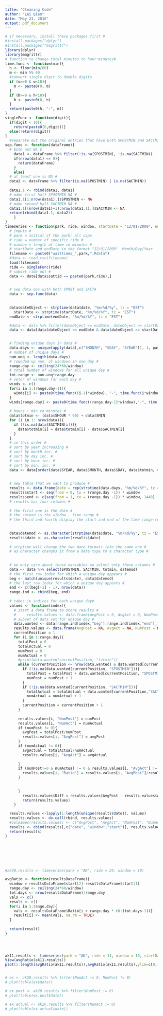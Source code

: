 ---
title: "Cleaning Code"
author: "Lei Qian"
date: "May 23, 2016"
output: pdf_document
---
```{r}
# if necessary, install these packages first #
#install.packages("dplyr")
#install.packages("magrittr")
library(dplyr)
library(magrittr)
# function to change total minutes to hour:minutes#
time.func <- function(min){
  h <- floor(min/60)
  m <- min %% 60
  #convert single digit to double digits
  if (m>=0 & m<10){
    m <- paste0(0, m)
  }
  if (h>=0 & h<10){
    h <- paste0(0, h)
  }
  return(paste0(h, ":", m))
}
singleFunc <- function(digit){
  if(digit < 10){
    return(paste0(0,digit))}
  else(return(digit))
}
  #separate out the original entries that have both SPOSTMIN and SACTMIN
sep.func <- function(dataFrame){
  # both not NA $
	data1 <- dataFrame %>% filter(!is.na(SPOSTMIN), !is.na(SACTMIN))
	if(nrow(data1) == 0){
	  return(dataFrame)
	}
	else{
  # at least one is NA # 
  data2 <- dataFrame %>% filter(is.na(SPOSTMIN) | is.na(SACTMIN))
  
  data1.1 <- rbind(data1, data1)
  # make first half SPOSTMIN NA # 
  data1.1[1:nrow(data1),]$SPOSTMIN <- NA
  # make second half SACTMIN NA #
  data1.1[(nrow(data1)+1):nrow(data1.1),]$SACTMIN <- NA
  return(rbind(data1.1, data2))
	}  
}
timeseries <- function(park, ride, window, startDate = "12/01/2009", endDate = "12/31/2016"){
  # inputs # 
  # park = initial of the park; all caps
  # ride = number of specific ride # 
  # window = length of time in minutes # 
  # startDate and endDate in the format "12/01/2009"  Month/Day/Year
  filename <- paste0("waittimes_",park,".Rdata")
  #data <- read.csv(filename)
  load(filename)
  ride <- singleFunc(ride)
  # subset ride out #
  data <- data[data$sattid == paste0(park,ride),]

  
  # sep data obs with both SPOST and SACT#
  data <- sep.func(data)
  
  
  data$dateObject <- strptime(data$date, "%m/%d/%y", tz = "EST")
	startDate <- strptime(startDate, "%m/%d/%Y", tz = "EST")
  endDate <- strptime(endDate, "%m/%d/%Y", tz = "EST")

  #data <- data %>% filter(dateObject <= endDate, dateObject >= startDate) 
  data <- data[data$dateObject <= endDate & data$dateObject >= startDate,]

  
  # finding unique days in data # 
  data.days <- unique(apply(data[,c("SMONTH", "SDAY", "SYEAR")], 1, paste, collapse = "/"))
  # number of unique days #
  num.unq <- length(data.days)
  # rounded up num. of windows in one day #
  range.day <- ceiling(24*60/window)
  # total number of windows for all unique day # 
  tot.range <- num.unq*range.day
  # vetor of windows for each day # 
  winds <- c()
  for(i in 1:(range.day-1)){
    winds[i] <- paste0(time.func((i-1)*window), "-", time.func(i*window))
  }
  winds[range.day] <- paste0(time.func((range.day-1)*window),"-", time.func(1440))
  
  # hours + min to minutes # 
  data$totmin <- (data$SHOUR * 60) + data$SMIN
  for (i in 1: nrow(data)){
    if (!is.na(data$SACTMIN[i])){
      data$totmin[i] = data$totmin[i] - data$SACTMIN[i]
    }
  }
  # in this order #
  # sort by year increasing # 
  # sort by month inc. #
  # sort by day inc. # 
  # sort by hour inc. # 
  # sort by min. inc. # 
  data <- data[order(data$SYEAR, data$SMONTH, data$SDAY, data$totmin, decreasing = FALSE),]
  
  
  # new table that we want to produce # 
  results <- data.frame(date = rep(strptime(data.days, "%m/%d/%Y", tz = "EST"), each = range.day), window = rep.int(winds, num.unq))
  results$start <- seq(from = 0, to = (range.day -1)) * window
  results$end <- c(seq(from = 1, to = (range.day -1)) * window, 1440) 
  # results has four columns # 
  
  # the first one is the date # 
  # the second is the window - time range # 
  # the third and fourth display the start and end of the time range respectively # 
  
  
  data$datemod <- as.character(strptime(data$date, "%m/%d/%y", tz = "EST"))
  results$date <- as.character(results$date)
  
  # strptime will change the two date formats into the same one # 
  # as.character changes it from a date type to a character type # 
  
  
  # we only care about these variables so select only these columns # 
  data <- data %>% select(SPOSTMIN, SACTMIN, totmin, datemod)
  # the first row index for which a unique day appears # 
  beg <- match(unique(results$date), data$datemod)
  # the last row index for which a unique day appears # 
  end <- c((beg[-1] - 1), nrow(data))
  range.ind <- cbind(beg, end)
  
  # takes in indices for each unique day# 
  values <- function(index){
    # start a data frame to store results # 
    #     results.values <- data.frame(AvgPost = 0, AvgAct = 0, NumPost = 0, NumAct = 0)
    # subset of data set for unique day # 
    data.wanted <- data[range.ind[index,"beg"]:range.ind[index,"end"],]
    results.values <- data.frame(AvgPost = NA, AvgAct = NA, NumPost = NA, NumAct = NA, Ratio = NA)
    currentPosition = 1
    for (i in 1:range.day){
      totalPost = 0
      totalActual = 0
      numPost = 0
      numActual = 0
      #print(data.wanted[currentPosition, "totmin"])
      while (currentPosition <= nrow(data.wanted) & data.wanted[currentPosition, "totmin"] >= results$start[i] & data.wanted[currentPosition, "totmin"] < results$end[i]){
        if (!is.na(data.wanted[currentPosition, "SPOSTMIN"])){
          totalPost = totalPost + data.wanted[currentPosition, "SPOSTMIN"]
          numPost = numPost + 1
        }
        if (!is.na(data.wanted[currentPosition, "SACTMIN"])){
          totalActual = totalActual + data.wanted[currentPosition,"SACTMIN"]
          numActual = numActual + 1
        }
        currentPosition = currentPosition + 1
      }
      
      results.values[i, "NumPost"] = numPost
      results.values[i, "NumAct"] = numActual
      if (numPost != 0){
        avgPost = totalPost/numPost
        results.values[i, "AvgPost"] = avgPost
      }
      if (numActual != 0){
        avgActual = totalActual/numActual
        results.values[i, "AvgAct"] = avgActual
        
      }
      if (numPost!=0 & numActual != 0 & results.values[i, "AvgAct"] != 0){
      	results.values[i, "Ratio"] = results.values[i, "AvgPost"]/results.values[i, "AvgAct"]
      }
       
      
      }
    	results.values$Diff = results.values$AvgPost - results.values$AvgAct
    	return(results.values)
    }

  results.values <-lapply(1:length(unique(results$date)), values)
  results.values <- do.call(rbind, results.values)
  #colnames(results.values) <- c("AvgPost", "AvgAct", "NumPost", "NumAct")
  results <- cbind(results[,c("date", "window","start")], results.values)
  return(results)
}







#ak20.results <- timeseries(park = "AK", ride = 20, window = 10)

avgRatio <- function(resultsDataFrame){
  window = resultsDataFrame$start[2]-resultsDataFrame$start[1]
  range.day <- ceiling(24*60/window)
  tot.days <- nrow(resultsDataFrame)/range.day
  vals <- c()
  result <- c()
  for(i in 1:range.day){
    vals <- resultsDataFrame$Ratio[i + range.day * (0:(tot.days-1))]
    result[i] <- mean(vals, na.rm = TRUE)
  }
  
  return(result)
}


  
  
ak11.results <- timeseries(park = "AK", ride = 11, window = 10, startDate = "08/03/2014", endDate = "08/03/2014")
View(avgRatio(ak11.results))
plot(1:length(avgRatio(ak11.results)),avgRatio(ak11.results),ylim=c(0,10))


# ex <- ak20.results %>% filter(NumAct != 0, NumPost != 0)
# plot(table(ex$date))

# ex.post <- ak20.results %>% filter(NumPost != 0)
# plot(table(ex.post$date))

# ex.actual <- ak20.results %>% filter(NumAct != 0)
# plot(table(ex.actual$date))
```

